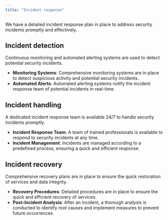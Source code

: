 ```yaml
---
title: "Incident response"
---
```


We have a detailed incident response plan in place to address security incidents
promptly and effectively.

## Incident detection

Continuous monitoring and automated alerting systems are used to detect
potential security incidents.

- **Monitoring Systems**: Comprehensive monitoring systems are in place to
  detect suspicious activity and potential security incidents.
- **Automated Alerts**: Automated alerting systems notify the incident response
  team of potential incidents in real-time.

## Incident handling

A dedicated incident response team is available 24/7 to handle security
incidents promptly.

- **Incident Response Team**: A team of trained professionals is available to
  respond to security incidents at any time.
- **Incident Management**: Incidents are managed according to a predefined
  process, ensuring a quick and efficient response.

## Incident recovery

Comprehensive recovery plans are in place to ensure the quick restoration of
services and data integrity.

- **Recovery Procedures**: Detailed procedures are in place to ensure the quick
  and efficient recovery of services.
- **Post-Incident Analysis**: After an incident, a thorough analysis is
  conducted to identify root causes and implement measures to prevent future
  occurrences.
